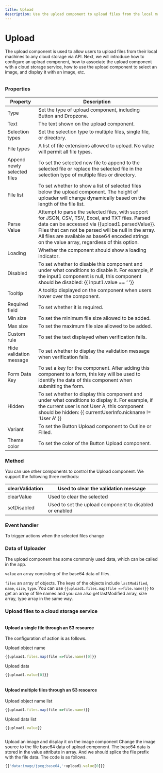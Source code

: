 ```yaml
---
title: Upload
description: Use the upload component to upload files from the local machines to any cloud storage
---
```


# Upload

The upload component is used to allow users to upload files from their local machines to any cloud storage via API. Next, we will introduce how to configure an upload component, how to associate the upload component with a cloud storage service, how to use the upload component to select an image, and display it with an image, etc.

<img src='https://cdn.illacloud.com/official-website/img/docs/upload1.png' alt="" />

### Properties

| Property                    | Description                                                                                                                                                                                                                                                                                                   |
| --------------------------- | ------------------------------------------------------------------------------------------------------------------------------------------------------------------------------------------------------------------------------------------------------------------------------------------------------------- |
| Type                        | Set the type of upload component, including Button and Dropzone.                                                                                                                                                                                                                                              |
| Text                        | The text shown on the upload component.                                                                                                                                                                                                                                                                       |
| Selection types             | Set the selection type to multiple files, single file, or directory.                                                                                                                                                                                                                                          |
| File types                  | A list of file extensions allowed to upload. No value will permit all file types.                                                                                                                                                                                                                             |
| Append newly selected files | To set the selected new file to append to the selected file or replace the selected file in the selection type of multiple files or directory.                                                                                                                                                                |
| File list                   | To set whether to show a list of selected files below the upload component. The height of uploader will change dynamically based on the length of the file list.                                                                                                                                              |
| Parse Value                 | Attempt to parse the selected files, with support for JSON, CSV, TSV, Excel, and TXT files. Parsed data can be accessed via {{upload1.parsedValue}}. Files that can not be parsed will be null in the array. All files are available as base64 encoded strings on the value array, regardless of this option. |
| Loading                     | Whether the component should show a loading indicator.                                                                                                                                                                                                                                                        |
| Disabled                    | To set whether to disable this component and under what conditions to disable it. For example, if the input1 component is null, this component should be disabled: {{ input1.value == ‘ ’}}                                                                                                                   |
| Tooltip                     | A tooltip displayed on the component when users hover over the component.                                                                                                                                                                                                                                     |
| Required field              | To set whether it is required.                                                                                                                                                                                                                                                                                |
| Min size                    | To set the minimum file size allowed to be added.                                                                                                                                                                                                                                                             |
| Max size                    | To set the maximum file size allowed to be added.                                                                                                                                                                                                                                                             |
| Custom rule                 | To set the text displayed when verification fails.                                                                                                                                                                                                                                                            |
| Hide validation message     | To set whether to display the validation message when verification fails.                                                                                                                                                                                                                                     |
| Form Data Key               | To set a key for the component. After adding this component to a form, this key will be used to identify the data of this component when submitting the form.                                                                                                                                                 |
| Hidden                      | To set whether to display this component and under what conditions to display it. For example, if the current user is not User A, this component should be hidden: {{ currentUserInfo.nickname != 'User A' }}                                                                                                 |
| Variant                     | To set the Button Upload component to Outline or Filled.                                                                                                                                                                                                                                                      |
| Theme color                 | To set the color of the Button Upload component.                                                                                                                                                                                                                                                              |

### Method

You can use other components to control the Upload component. We support the following three methods:

| clearValidation | Used to clear the validation message                    |
| --------------- | ------------------------------------------------------- |
| clearValue      | Used to clear the selected                              |
| setDisabled     | Used to set the upload component to disabled or enabled |

### Event handler

To trigger actions when the selected files change

### Data of Uploader

The upload component has some commonly used data, which can be called in the app.

`value` an array consisting of the base64 data of files. 

`files` an array of objects. The keys of the objects include `lastModified`, `name`, `size`, `type`. You can use  `{{upload1.files.map(file =>file.name)}}` to get an array of file names and you can also get lastModified array, size array, type array in the same way. 

### Upload files to a cloud storage service

<img src='https://cdn.illacloud.com/official-website/img/docs/upload2.gif' alt="" />

#### Upload a single file through an S3 resource

The configuration of action is as follows. 

Upload object name

```jsx
{{upload1.files.map(file =>file.name)[0]}}
```

Upload data

```jsx
{{upload1.value[0]}}
```

<img src='https://cdn.illacloud.com/official-website/img/docs/upload3.png' alt="" />

#### Upload multiple files through an S3 resource

Upload object name list

```jsx
{{upload1.files.map(file =>file.name)}}
```

Upload data list

```jsx
{{upload1.value}}
```

<img src='https://cdn.illacloud.com/official-website/img/docs/upload4.png' alt="" />

Upload an image and display it on the image component
Change the image source to the file base64 data of upload component. The base64 data is stored in the value attribute in array. And we should splice the file prefix with the file data. The code is as follows. 

```jsx
{{'data:image/jpeg;base64,'+upload1.value[0]}}
```

<img src='https://cdn.illacloud.com/official-website/img/docs/upload5.gif' alt="" />
